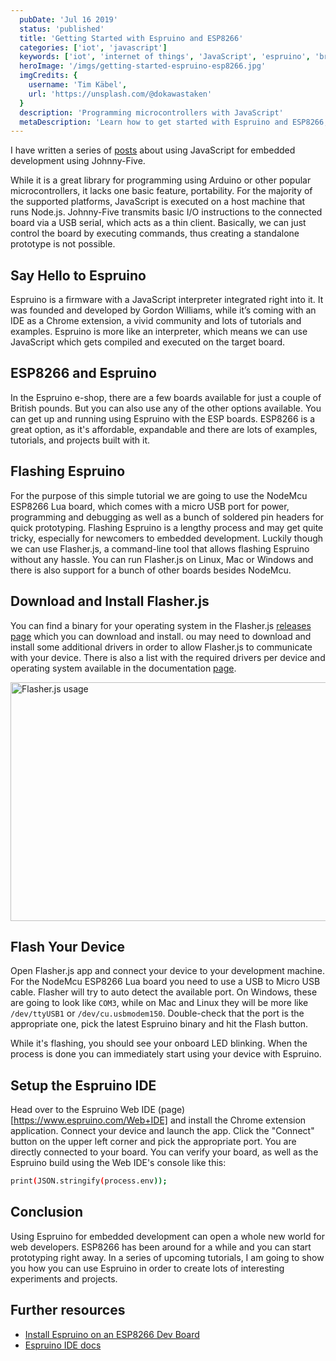 ```yaml
---
  pubDate: 'Jul 16 2019'
  status: 'published'
  title: 'Getting Started with Espruino and ESP8266'
  categories: ['iot', 'javascript']
  keywords: ['iot', 'internet of things', 'JavaScript', 'espruino', 'breadboard', 'ESP8266','hardware']
  heroImage: '/imgs/getting-started-espruino-esp8266.jpg'
  imgCredits: {
    username: 'Tim Käbel',
    url: 'https://unsplash.com/@dokawastaken'
  }
  description: 'Programming microcontrollers with JavaScript'
  metaDescription: 'Learn how to get started with Espruino and ESP8266, a great combination for prototyping and building IoT projects.'
---
```




I have written a series of [posts](/category/iot/) about using JavaScript for embedded development using Johnny-Five.

While it is a great library for programming using Arduino or other popular microcontrollers, it lacks one basic feature, portability.
For the majority of the supported platforms, JavaScript is executed on a host machine that runs Node.js. Johnny-Five transmits basic I/O instructions to the connected board via a USB serial, which acts as a thin client. Basically, we can just control the board by executing commands, thus creating a standalone prototype is not possible.

## Say Hello to Espruino
Espruino is a firmware with a JavaScript interpreter integrated right into it. It was founded and developed by Gordon Williams, while it’s coming with an IDE as a Chrome extension, a vivid community and lots of tutorials and examples. Espruino is more like an interpreter, which means we can use JavaScript which gets compiled and executed on the target board.

## ESP8266 and Espruino
In the Espruino e-shop, there are a few boards available for just a couple of British pounds. But you can also use any of the other options available. You can get up and running using Espruino with the ESP boards. ESP8266 is a great option, as it's affordable, expandable and there are lots of examples, tutorials, and projects built with it.

## Flashing Espruino
For the purpose of this simple tutorial we are going to use the NodeMcu ESP8266 Lua board, which comes with a micro USB port for power, programming and debugging as well as a bunch of soldered pin headers for quick prototyping. Flashing Espruino is a lengthy process and may get quite tricky, especially for newcomers to embedded development. Luckily though we can use Flasher.js, a command-line tool that allows flashing Espruino without any hassle. You can run Flasher.js on Linux, Mac or Windows and there is also support for a bunch of other boards besides NodeMcu.

## Download and Install Flasher.js
You can find a binary for your operating system in the Flasher.js [releases page](https://www.espruino.com/Download) which you can download and install. ou may need to download and install some additional drivers in order to allow Flasher.js to communicate with your device. There is also a list with the required drivers per device and operating system available in the documentation [page](https://guides.thingssdk.com/flasher.js/compatible_devices.html).

<Image src="/imgs/flasher-js-flashing.jpg" title="Flashing Espruino with Flasher.js" alt="Flasher.js usage" 
width="661"
height="382"
caption="Flashing Espruino with Flasher.js"/>




## Flash Your Device
Open Flasher.js app and connect your device to your development machine. For the NodeMcu ESP8266 Lua board you need to use a USB to Micro USB cable. Flasher will try to auto detect the available port. On Windows, these are going to look like `COM3`, while on Mac and Linux they will be more like `/dev/ttyUSB1` or `/dev/cu.usbmodem150`. Double-check that the port is the appropriate one, pick the latest Espruino binary and hit the Flash button.

While it's flashing, you should see your onboard LED blinking. When the process is done you can immediately start using your device with Espruino.




## Setup the Espruino IDE
Head over to the Espruino Web IDE (page)[https://www.espruino.com/Web+IDE] and install the Chrome extension application. Connect your device and launch the app. Click the "Connect" button on the upper left corner and pick the appropriate port. You are directly connected to your board. You can verify your board, as well as the Espruino build using the Web IDE's console like this:
```bash
print(JSON.stringify(process.env));
```

## Conclusion
Using Espruino for embedded development can open a whole new world for web developers. ESP8266 has been around for a while and you can start prototyping right away. In a series of upcoming tutorials, I am going to show you how you can use Espruino in order to create lots of interesting experiments and projects.

## Further resources
- [Install Espruino on an ESP8266 Dev Board](https://www.youtube.com/watch?v=j9xwgeE9u8E)
- [Espruino IDE docs](https://www.espruino.com/Quick+Start+Code)
